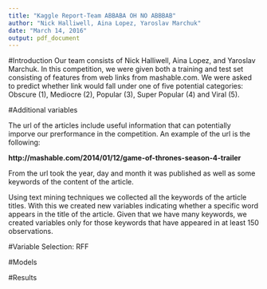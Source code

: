 ```yaml
---
title: "Kaggle Report-Team ABBABA OH NO ABBBAB"
author: "Nick Halliwell, Aina Lopez, Yaroslav Marchuk"
date: "March 14, 2016"
output: pdf_document
---
```



#Introduction
Our team consists of Nick Halliwell, Aina Lopez, and Yaroslav Marchuk. In this competition, we were given both a training and test set consisting of features from web links from mashable.com. We were asked to predict whether link would fall under one of five potential categories: Obscure (1), Mediocre (2), Popular (3), Super Popular (4) and Viral (5). 


#Additional variables

The url of the articles include useful information that can potentially imporve our prerformance in the competition. An example of the url is the following:

**http://mashable.com/2014/01/12/game-of-thrones-season-4-trailer**

From the url took the year, day and month it was published as well as some keywords of the content of the article. 

Using text mining techniques we collected all the keywords of the article titles. With this we created new variables indicating whether a specific word appears in the title of the article. Given that we have many keywords, we created variables only for those keywords that have appeared in at least 150 observations.



#Variable Selection: RFF



#Models 


#Results